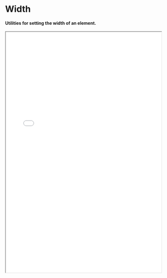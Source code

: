 
<Meta title="Utilities/Sizing" />

# Width

#### Utilities for setting the width of an element.

<div style={{ marginTop: '30px' }}></div>

<iframe
  src="./tables/width.html"
  width="100%"
  height="20%"
  style={{
    border: 'none',
    overflow: 'hidden',
  }}
/>

<div style={{ marginTop: '50px' }}></div>

# Height

#### Utilities for setting the height of an element.

<div style={{ marginTop: '30px' }}></div>

<iframe
  src="./tables/height.html"
  width="100%"
  height="20%"
  style={{
    border: 'none',
    overflow: 'hidden',
  }}
/>

<div style={{ marginTop: '50px' }}></div>

# Min-Width

#### Utilities for setting the minimum width of an element.

<div style={{ marginTop: '30px' }}></div>

<iframe
  src="./tables/min-width.html"
  width="100%"
  height="15%"
  style={{
    border: 'none',
    overflow: 'hidden',
  }}
/>

<div style={{ marginTop: '50px' }}></div>

# Max-Width

#### Utilities for setting the maximum width of an element.

<div style={{ marginTop: '30px' }}></div>

<iframe
  src="./tables/max-width.html"
  width="100%"
  height="16%"
  style={{
    border: 'none',
    overflow: 'hidden',
  }}
/>

# Min-Height

#### Utilities for setting the minimum height of an element.

<div style={{ marginTop: '30px' }}></div>

<iframe
  src="./tables/min-height.html"
  width="100%"
  height="16%"
  style={{
    border: 'none',
    overflow: 'hidden',
  }}
/>

<div style={{ marginTop: '50px' }}></div>

# Max-Height

#### Utilities for setting the maximum height of an element.

<div style={{ marginTop: '30px' }}></div>

<iframe
  src="./tables/max-height.html"
  width="100%"
  height="25%"
  style={{
    border: 'none',
    overflow: 'hidden',
  }}
/>
